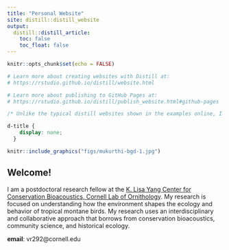```yaml
---
title: "Personal Website"
site: distill::distill_website
output:
  distill::distill_article:
    toc: false
    toc_float: false
---
```


```r
knitr::opts_chunk$set(echo = FALSE)

# Learn more about creating websites with Distill at:
# https://rstudio.github.io/distill/website.html

# Learn more about publishing to GitHub Pages at:
# https://rstudio.github.io/distill/publish_website.html#github-pages
```

```css
/* Unlike the typical distill websites shown in the examples online, I did not want a title YAML/text in the beginning and the first thing I wanted was an image. So this function below, borrowed from a google search, gets rid of the requirement of a title & uses css to do the same. You can delete this code chunk if you want to include a title in your website */

d-title {
    display: none;
  }
```

```r

knitr::include_graphics("figs/mukurthi-bgd-1.jpg")
```

## Welcome!  

I am a postdoctoral research fellow at the [K. Lisa Yang Center for Conservation Bioacoustics, Cornell Lab of Ornithology](https://www.birds.cornell.edu/ccb/). My research is focused on understanding how the environment shapes the ecology and behavior of tropical montane birds. My research uses an interdisciplinary and collaborative approach that borrows from conservation bioacoustics, community science, and historical ecology.  

**email**: vr292\@cornell.edu   
